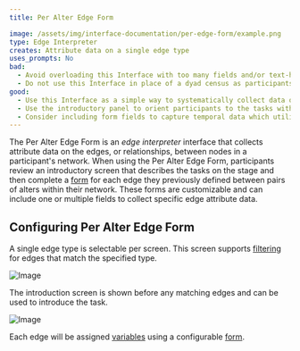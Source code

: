 ```yaml
---
title: Per Alter Edge Form

image: /assets/img/interface-documentation/per-edge-form/example.png
type: Edge Interpreter
creates: Attribute data on a single edge type
uses_prompts: No
bad:
  - Avoid overloading this Interface with too many fields and/or text-heavy prompts.
  - Do not use this Interface in place of a dyad census as participants will only be asked to provide data on existing edges between alters rather than all possible alter combinations. If your study requires a [Dyad Census](../dyad-census) you can add and configure that Interface in Architect.
good:
  - Use this Interface as a simple way to systematically collect data on edges.
  - Use the introductory panel to orient participants to the tasks within the form they will complete for each edge.
  - Consider including form fields to capture temporal data which utilize [input controls](../../key-concepts/input-controls) like the [DatePicker](../../key-concepts/input-controls/#date-picker).
---
```


The Per Alter Edge Form is an _edge interpreter_ interface that collects attribute data on the edges, or relationships, between nodes in a participant's network. When using the Per Alter Edge Form, participants review an introductory screen that describes the tasks on the stage and then complete a [form](../_key-concepts/forms.md) for each edge they previously defined between pairs of alters within their network. These forms are customizable and can include one or multiple fields to collect specific edge attribute data.

## Configuring Per Alter Edge Form

A single edge type is selectable per screen. This screen supports [filtering](../_key-concepts/network-filtering.md) for edges that match the
specified type.

![Image](/documentation/assets/img/interface-documentation/per-edge-form/architect-edge-type.png)

The introduction screen is shown before any matching edges and can be used to introduce the task.

![Image](/documentation/assets/img/interface-documentation/per-edge-form/architect-intro.png)

Each edge will be assigned [variables](../_reference/variable-types.md) using a configurable [form](../_key-concepts/forms.md).

<StandAloneImage
  src="/documentation/assets/img/interface-documentation/per-edge-form/architect-form.png"
  content="Form fields can be re-ordered by dragging, and deleted by clicking the right hand 'x'"
/>
